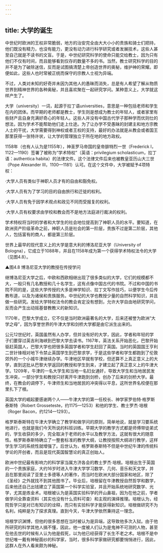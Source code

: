 ```yaml
---
---
---
```

title: 大学的诞生
---




中世纪时欧洲的王权非常脆弱，地方的治安完全由大大小小的贵族和骑士们把持，他们既没有精力，也没有能力，更没有动力进行科学研究或者发展技术，这些人甚至自己就是不读书的文盲。于是，中世纪研究科学的使命只能交给教士，因为只有他们不仅有时间，而且能够看到仅存的数量不多的书。当然，教士研究科学的目的并不是为了破除迷信，反而是试图搞清楚上帝创造世界的奥秘，维护神的荣耀。即便如此，这些人也时常被正统而保守的宗教人士视为异端。

不过，人类对未知的好奇并未因为其他人的愚昧而消失，总是有人希望了解从物质世界到精神世界的各种奥秘，并且喜欢聚在一起研究学问。某种意义上，大学就这样产生了。

大学（university）一词，起源于拉丁语universities，意思是一种包括老师和学生在内的团体。而早期的老师都是教士，学生则是想成为教士的年轻人，或者家里有些财产且自身充满好奇心的年轻人。这些人并没有中国古代学子那种学而优则仕的想法，因为学术不能帮助他们走上仕途。为了让办学不受愚昧的封建主和地方宗教人士的干扰，大学需要得到神权或者王权的支持，最好的办法就是从教会或者国王那里获得一张特许状，让大学的管理独立于所在地的地方政权。

1158年（也有人认为是1155年），神圣罗马帝国的皇帝腓特烈一世（Frederick I，1122—1190）签署了被称为“学术特权”（英语：privilegium scholasticum，拉丁语：authentica habita）的法律文件。这个法律文件后来也被教皇亚历山大三世（Pope Alexander III，1100—1181）认可。在这个文件中，大学被赋予4项特权：

·大学人员有类似于神职人员才有的自由和豁免权。

·大学人员有为了学习的目的自由旅行和迁徙的权利。

·大学人员有免于因学术观点和政见不同而受报复的权利。

·大学人员有权要求由学校和教会而不是地方法庭进行裁决的权利。

学术特权将当时的学者和大学生的社会地位提高到了神职人员的水平。要知道，在欧洲资产阶级革命之前，神职人员是社会的第一阶层，贵族不过是第二阶层，其他人，包括富有的商人，都是第三阶层。

世界上最早的现代意义上的大学是意大利的博洛尼亚大学（University of Bologna），它成立于1088年，并且在1158年成为第一个获得学术特权法令的大学（见图4.8）。

▲图4.8 博洛尼亚大学的教授在传授学问



继博洛尼亚大学之后，中欧和西欧相继出现了很多类似的大学，它们的规模都不大，一般只有几名教授和几十名学生，这有点像中国古代的书院。不过和中国的书院不同的是，这些大学传授的大多是神学知识、拉丁文写作技巧，以便学生今后传教布道，以及为诸侯和贵族服务。中世纪的大学也教授少量的自然科学知识，并且做一些研究。发给大学特权法令的教会肯定没有想到，允许大学自由地研究学问，反而会产生出动摇基督教教义的新知识。

1170年，巴黎大学成立，它不仅是当时欧洲最著名的大学，后来还被誉为欧洲“大学之母”，因为享誉世界的牛津大学和剑桥大学都是由它派生出来的。

公元12世纪时，英国虽然有人办学，但并没有好的大学，因此，学者和年轻的学子们要穿过英吉利海峡到巴黎大学去读书。1167年，英法关系开始恶化，巴黎开始驱赶英国人，巴黎大学也把很多英国学者和学生赶回了英国。当时的英国国王亨利二世针锋相对地下令禁止英国学生到巴黎求学，于是这些学者和学生都跑到了伦敦郊外的一个小城牛津继续办学。牛津地区早就有学校，但还算不上真正意义上的大学，直到这批从巴黎大学返回的教授和学生到来，才建立起了真正意义上的牛津大学。1209年，牛津的一名大学生和当地一名妇女通奸，导致大学生和当地居民发生冲突，一部分学生和教授只好离开牛津跑到剑桥，创办了后来的剑桥大学。最终，在教会的调停下，牛津师生和当地居民的冲突得以平息，这所世界名校便在那里扎下了根。

英国大学的崛起要感谢两个人——牛津大学的第一任校长、神学家罗伯特·格罗斯泰斯特（Robert Grosseteste，约1175—1253）和他的学生、教士罗杰·培根（Roger Bacon，约1214—1293）。

格罗斯泰斯特在牛津大学确立了教学和做学问的原则，简单地说，就是学习要系统地进行，也就是我们今天所说的科班训练。早期大学的教学方式都是师傅带徒弟式的，学生收获的多少，完全取决于老师的水平以及教学方法，这就有很大的随意性。格罗斯泰斯特确立了一整套标准的教学大纲，让教授按照大纲进行教学，这样学生学习的系统性就增强了。后世认为，格罗斯泰斯特不但是中世纪牛津的传统科学论的开创者，而且是现代英国智慧论的真正创始人。

欧洲中世纪最有影响力的科学家当属方济各会的教士罗杰·培根。培根出生于英国的一个贵族家庭，大约16岁时进入牛津大学学习数学、几何、音乐和天文学，并且在那里阅读了亚里士多德等人的著作，而当时在欧洲大部分国家和地区，除了《圣经》之外就找不到其他图书了。毕业后，培根留在牛津教授自然哲学和数学，后来他还自己出钱建立了英国第一个科学实验室，并且开始系统地研究数学、光学，尤其是炼金术。培根被认为是英国实验科学的开山鼻祖，因为在他之前，学者做学问全靠查资料（其实也没有什么资料可查）和主观的演绎推理。培根认为，经院哲学只是对已有知识的诠释，而只有实验科学才能获得新知识。培根做研究不为名利，纯粹是为了探求真理。直到今天，牛津大学依然秉持这一理念。

培根学识渊博，但他的很多思想在当时被认为是异端，这导致他多次入狱。由于他所研究的科学其他人搞不懂，因此，他一度被人们认为是鬼神不可测的人物，甚至在他去世的时候有人认为他是假死，以为他已经获得了长生不老之术。培根不是中世纪唯一戴有神秘面纱的科学家，当时，很多科学家做研究都要悄悄进行，因此，这群人在外人看来颇为神秘。